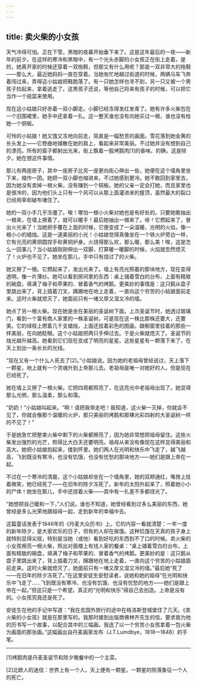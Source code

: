```yaml
---
---
---
```

title: 卖火柴的小女孩
---






天气冷得可怕。正在下雪，黑暗的夜幕开始垂下来了。这是这年最后的一夜——新年的前夕。在这样的寒冷和黑暗中，有一个光头赤脚的小女孩正在街上走着。是的，她离开家的时候还穿着一双拖鞋，但那又有什么用呢？那是一双非常大的拖鞋——那么大，最近她妈妈一直在穿着。当她匆忙地越过街道的时候，两辆马车飞奔着闯过来，弄得这小姑娘把鞋跑落了。有一只她怎样也寻不到，另一只又被一个男孩子捡起来，拿着逃走了。这男孩子还说，等他自己将来有孩子的时候，可以把它当作一个摇篮来使用。

现在这小姑娘只好赤着一双小脚走。小脚已经冻得发红发青了。她有许多火柴包在一个旧围裙里，她手中还拿着一扎。这一整天谁也没有向她买过一根，谁也没有给她一个铜板。

可怜的小姑娘！她又饿又冻地向前走，简直是一幅愁苦的画面。雪花落到她金黄的长头发上——它卷曲地铺散在她的肩上，看起来非常美丽。不过她并没有想到自己的漂亮。所有的窗子都射出光来，街上飘着一股烤鹅肉[1]的香味。的确，这是除夕。她在想这件事情。

那儿有两座房子，其中一座房子比另一座更向街心伸出一些，她便在这个墙角里坐下来，缩作一团。她把一双小脚也缩进来，不过她感到更冷。她不敢回到家里去，因为她没有卖掉一根火柴，没有赚到一个铜板。她的父亲一定会打她，而且家里也是很冷的，因为他们头上只有一个风可以从那上面灌进来的屋顶，虽然最大的裂口已经用草和破布堵住了。

她的一双小手几乎冻僵了。唉！哪怕一根小火柴对她也是有好处的。只要她敢抽出一根来，在墙上擦着了，就可以暖手！最后她抽出一根来了。哧！它燃起来了，冒出火光来了！当她把手覆在上面的时候，它便变成了一朵温暖、光明的火焰，像一根小小的蜡烛。这是一道美丽的小光！小姑娘觉得真像坐在一个铁火炉旁边一样，它有光亮的黄铜圆捏手和黄铜炉身。火烧得那么欢，那么暖，那么美！唉，这是怎么一回事儿？当小姑娘刚刚伸出一双脚，打算暖一暖脚的时候，火焰就忽然熄灭了！火炉也不见了。她坐在那儿，手中只有烧过了的火柴。

她又擦了一根。它燃起来了，发出光来了。墙上有亮光照着的那块地方，现在变得透明，像一片薄纱。她可以看到房间里的东西：桌上铺着雪白的台布，上面有精致的碗盘，填满了梅子和苹果的、冒着香气的烤鹅。更美妙的事情是：这只鹅从盘子里跳出来了，背上插着刀叉，蹒跚地在地上走着，一直向这个穷苦的小姑娘面前走来。这时火柴就熄灭了，她面前只有一堵又厚又湿又冷的墙。

她点了另一根火柴。现在她是坐在美丽的圣诞树下面。上次圣诞节时，她透过玻璃门，看到一个富有商人家里的一株圣诞树，可是现在这一株比那株还要大，还要美。它的绿枝上燃着几千支蜡烛，上面还挂着彩色的图画，跟橱窗里挂着的那些一样美丽，在向她眨眼。这个小姑娘把两只手伸过去。于是火柴就熄灭了。圣诞节的烛光越升越高。她看到它们现在变成了明亮的星星。这些星星有一颗落下来了，在天上划出一条长长的光线。

“现在又有一个什么人死去了[2]。”小姑娘说。因为她的老祖母曾经说过，天上落下一颗星，地上就有一个灵魂升到上帝那儿去。老祖母是唯一对她好的人，但是现在已经死了。

她在墙上又擦了一根火柴。它把四周都照亮了，在这亮光中老祖母出现了。她显得那么光明，那么温柔，那么和蔼。

“奶奶！”小姑娘叫起来。“啊！请把我带走吧！我知道，这火柴一灭掉，你就会不见了，你就会像那个温暖的火炉，那只美丽的烤鹅和那棵光彩四射的大圣诞树一样的不见了！”

于是她急忙把整束火柴中剩下的火柴都擦亮了，因为她非常想把祖母留住。这些火柴发出强烈的光芒，照得比大白天还要明亮。祖母从来没有像现在这样显得美丽和高大。她把小姑娘抱起来，搂到怀里。她们两人在光明和快乐中飞走了，越飞越高，飞到既没有寒冷，也没有饥饿，也没有忧愁的那块地方——她们是跟上帝在一起。

不过在一个寒冷的清晨，这个小姑娘却坐在一个墙角里，她的双颊通红，嘴唇上挂着微笑，她已经死了——在旧年的除夕冻死了。新年的太阳升起来了，照着她小小的尸体！她坐在那儿，手中还捏着火柴——其中有一扎差不多都烧光了。

“她想把自己暖和一下，”人们说。谁也不知道，她曾经看到过多么美丽的东西，她曾经是多么光荣地跟祖母一起，走到新年的幸福中去。

这篇童话发表于1846年的《丹麦大众历书》上。它的内容一看就清楚：一年一度的新年除夕，是大家欢乐的日子，但有的人却在挨饿。这种饥饿在天真的孩子身上就特别显得尖锐，特别是当她（或他）看到好吃的东西到不了口的时候。卖火柴的小女孩擦亮一根火柴，照出对面楼上有钱人家的餐桌：“桌上铺着雪白的台布，上面有精致的碗盘，填满了梅子和苹果的、冒着香气的烤鹅。更美妙的是：这只鹅从盘子里跳出来了，背上插着刀叉，蹒跚地在地上走着，一直向这个穷苦的小姑娘面前走来。这时火柴就熄灭了，她面前只有一堵又厚又湿又冷的墙。”最后她“死了——在旧年的除夕冻死了。”在这里安徒生安慰读者，说她和她的祖母“在光明和快乐中飞走了……飞到既没有寒冷、也没有饥饿、也没有忧愁的地方——她们是跟上帝在一起。”但这只是一个希望。真正的“光明和快乐”得自己去创造。上帝是没有的。小女孩究竟还是死了。

安徒生在他的手记中写道：“我在去国外旅行的途中在格洛斯登城堡住了几天。《卖火柴的小女孩》就是在那里写的。我那时接到出版商佛林齐先生的信，要求我为他的历书写一个故事，以配合其中的三幅画。我选了以一个穷苦小女孩拿着一包火柴为画面的那张画。”这幅画出自丹麦画家龙布（J.T.Lumdbye，1818—1848）的手笔。



***



[1]烤鹅肉是丹麦圣诞节和除夕晚餐中的一个主菜。

[2]北欧人的迷信：世界上有一个人，天上便有一颗星。一颗星的陨落象征一个人的死亡。